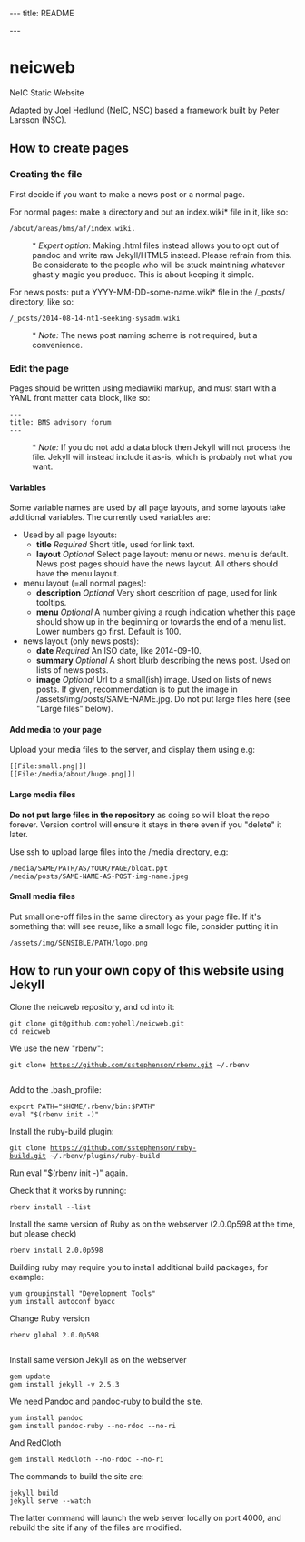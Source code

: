 ---
title: README

---
= neicweb =

NeIC Static Website

Adapted by Joel Hedlund (NeIC, NSC) based a framework built by Peter Larsson (NSC).

== How to create pages ==

=== Creating the file ===
First decide if you want to make a news post or a normal page.

For normal pages: make a directory and put an index.wiki* file in it, like so: 

 /about/areas/bms/af/index.wiki. 

: &#42; ''Expert option:'' Making .html files instead allows you to opt out of pandoc and write raw Jekyll/HTML5 instead. Please refrain from this. Be considerate to the people who will be stuck maintining whatever ghastly magic you produce. This is about keeping it simple. 

For news posts: put a YYYY-MM-DD-some-name.wiki* file in the /_posts/ directory, like so:

 /_posts/2014-08-14-nt1-seeking-sysadm.wiki

: &#42; ''Note:'' The news post naming scheme is not required, but a convenience.

=== Edit the page ===
Pages should be written using mediawiki markup, and must start with a YAML front matter data block, like so:

 ---
 title: BMS advisory forum
 ---

: &#42; ''Note:'' If you do not add a data block then Jekyll will not process the file. Jekyll will instead include it as-is, which is probably not what you want.


==== Variables ====
Some variable names are used by all page layouts, and some layouts take additional variables. The currently used variables are:
* Used by all page layouts:
** '''title''' ''Required'' Short title, used for link text.
** '''layout''' ''Optional'' Select page layout: menu or news. menu is default. News post pages should have the news layout. All others should have the menu layout.
* menu layout (=all normal pages):
** '''description''' ''Optional'' Very short descrition of page, used for link tooltips.
** '''menu''' ''Optional'' A number giving a rough indication whether this page should show up in the beginning or towards the end of a menu list. Lower numbers go first. Default is 100.
* news layout (only news posts):
** '''date''' ''Required'' An ISO date, like 2014-09-10. 
** '''summary''' ''Optional'' A short blurb describing the news post. Used on lists of news posts.
** '''image''' ''Optional'' Url to a small(ish) image. Used on lists of news posts. If given, recommendation is to put the image in /assets/img/posts/SAME-NAME.jpg. Do not put large files here (see "Large files" below).

==== Add media to your page ====
Upload your media files to the server, and display them using e.g:

 <nowiki>[[File:small.png|]]</nowiki>
 <nowiki>[[File:/media/about/huge.png|]]</nowiki>

==== Large media files ====
'''Do not put large files in the repository''' as doing so will bloat the repo forever. Version control will ensure it stays in there even if you "delete" it later. 

Use ssh to upload large files into the /media directory, e.g:
 
 /media/SAME/PATH/AS/YOUR/PAGE/bloat.ppt 
 /media/posts/SAME-NAME-AS-POST-img-name.jpeg

==== Small media files ====

Put small one-off files in the same directory as your page file. If it's something that will see reuse, like a small logo file, consider putting it in

 /assets/img/SENSIBLE/PATH/logo.png

== How to run your own copy of this website using Jekyll ==

Clone the neicweb repository, and cd into it:

 git clone git@github.com:yohell/neicweb.git
 cd neicweb

We use the new "rbenv":

 git clone https://github.com/sstephenson/rbenv.git ~/.rbenv
	
Add to the .bash_profile:

 export PATH="$HOME/.rbenv/bin:$PATH"
 eval "$(rbenv init -)"

Install the ruby-build plugin:

 git clone https://github.com/sstephenson/ruby-build.git ~/.rbenv/plugins/ruby-build

Run eval "$(rbenv init -)" again.

Check that it works by running:

 rbenv install --list

Install the same version of Ruby as on the webserver (2.0.0p598 at the time, but please check)

 rbenv install 2.0.0p598

Building ruby may require you to install additional build packages, for example:

 yum groupinstall "Development Tools"
 yum install autoconf byacc

Change Ruby version

 rbenv global 2.0.0p598
	   
Install same version Jekyll as on the webserver
		
 gem update
 gem install jekyll -v 2.5.3
 
We need Pandoc and pandoc-ruby to build the site.

 yum install pandoc
 gem install pandoc-ruby --no-rdoc --no-ri

And RedCloth

 gem install RedCloth --no-rdoc --no-ri

The commands to build the site are:

 jekyll build
 jekyll serve --watch 

The latter command will launch the web server locally on port 4000, and rebuild the site if any of the files are modified.
